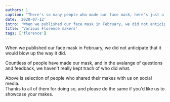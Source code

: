 ```yaml
---
authors: 1
caption: "There's so many people who made our face mask, here's just a few of them"
date: '2020-07-12'
intro: 'When we published our face mask in February, we did not anticipate that it would blow up the way it did.'
title: 'Various Florence makers'
tags: ['florence']
---
```


<!-- truncate -->

When we published our face mask in February, we did not anticipate that it would blow up the way it did.

Countless of people have made our mask, and in the avalange of questions and feedback, we haven't really
kept trach of who did what.

Above is selection of people who shared their makes with us on social media.  
Thanks to all of them for doing so, and please do the same if you'd like us to showcase your makes.
